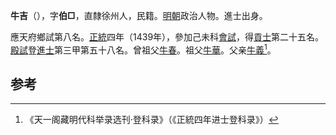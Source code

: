 '''牛吉'''（{{bd|1406年||？}}），字'''伯□'''，直隸徐州人，民籍。[[明朝|明朝]]政治人物。進士出身。

應天府鄉試第八名。[[正统_(年号)|正統]]四年（1439年），參加己未科[[會試|會試]]，得[[貢士|貢士]]第二十五名。[[殿試|殿試]]登[[進士|進士]]第三甲第五十八名。曾祖父[[牛春|牛春]]。祖父[[牛華|牛華]]。父亲[[牛義|牛義]]<ref>《天一阁藏明代科举录选刊·登科录》（《正統四年进士登科录》）</ref>。

==参考==
{{reflist}}
{{明朝人物小作品}}
{{正統四年己未科殿試金榜}}
